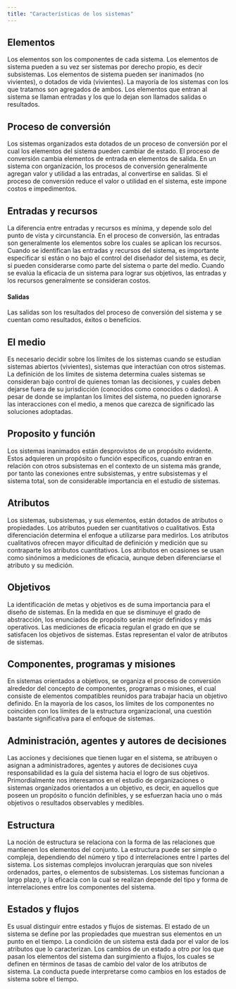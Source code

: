 ```yaml
---
title: "Características de los sistemas"
---
```


## Elementos

Los elementos son los componentes de cada sistema. Los elementos de sistema pueden a su vez ser sistemas por derecho propio, es decir subsistemas. Los elementos de sistema pueden ser inanimados (no vivientes), o dotados de vida (vivientes). La mayoría de los sistemas con los que tratamos son agregados de ambos. Los elementos que entran al sistema se llaman entradas y los que lo dejan son llamados salidas o resultados.

## Proceso de conversión

Los sistemas organizados esta dotados de un proceso de conversión por el cual los elementos del sistema pueden cambiar de estado. El proceso de conversión cambia elementos de entrada en elementos de salida. En un sistema con organización, los procesos de conversión generalmente agregan valor y utilidad a las entradas, al convertirse en salidas. Si el proceso de conversión reduce el valor o utilidad en el sistema, este impone costos e impedimentos.


## Entradas y recursos

La diferencia entre entradas y recursos es mínima, y depende solo del punto de vista y circunstancia. En el proceso de conversión, las entradas son generalmente los elementos sobre los cuales se aplican los recursos. Cuando se identifican las entradas y recursos del sistema, es importante especificar si están o no bajo el control del diseñador del sistema, es decir, si pueden considerarse como parte del sistema o parte del medio. Cuando se evalúa la eficacia de un sistema para lograr sus objetivos, las entradas y los recursos generalmente se consideran costos.

#### Salidas

Las salidas son los resultados del proceso de conversión del sistema y se cuentan como resultados, éxitos o beneficios.


## El medio

Es necesario decidir sobre los límites de los sistemas cuando se estudian sistemas abiertos (vivientes), sistemas que interactúan con otros sistemas. La definición de los límites de sistema determina cuales sistemas se consideran bajo control de quienes toman las decisiones, y cuales deben dejarse fuera de su jurisdicción (conocidos como conocidos o dados). A pesar de donde se implantan los límites del sistema, no pueden ignorarse las interacciones con el medio, a menos que carezca de significado las soluciones adoptadas.


## Proposito y función

Los sistemas inanimados están desprovistos de un propósito evidente. Estos adquieren un propósito o función específicos, cuando entran en relación con otros subsistemas en el contexto de un sistema más grande, por tanto las conexiones entre subsistemas, y entre subsistemas y el sistema total, son de considerable importancia en el estudio de sistemas.


## Atributos

Los sistemas, subsistemas, y sus elementos, están dotados de atributos o propiedades. Los atributos pueden ser cuantitativos o cualitativos. Esta diferenciación determina el enfoque a utilizarse para medirlos. Los atributos cualitativos ofrecen mayor dificultad de definición y medición que su contraparte los atributos cuantitativos. Los atributos en ocasiones se usan como sinónimos a mediciones de eficacia, aunque deben diferenciarse el atributo y su medición.

## Objetivos

La identificación de metas y objetivos es de suma importancia para el diseño de sistemas. En la medida en que se disminuye el grado de abstracción, los enunciados de propósito serán mejor definidos y más operativos. Las mediciones de eficacia regulan el grado en que se satisfacen los objetivos de sistemas. Estas representan el valor de atributos de sistemas.

## Componentes, programas y misiones

En sistemas orientados a objetivos, se organiza el proceso de conversión alrededor del concepto de componentes, programas o misiones, el cual consiste de elementos compatibles reunidos para trabajar hacia un objetivo definido. En la mayoría de los casos, los límites de los componentes no coinciden con los límites de la estructura organizacional, una cuestión bastante significativa para el enfoque de sistemas.


## Administración, agentes  y autores de decisiones

Las acciones y decisiones que tienen lugar en el sistema, se atribuyen o asignan a  administradores, agentes y autores de decisiones cuya responsabilidad es la guía del sistema hacia el logro de sus objetivos. Primordialmente nos interesamos en el estudio de organizaciones o sistemas organizados orientados a un objetivo, es decir, en aquellos que poseen un propósito o función definibles, y se esfuerzan hacia uno o más objetivos o resultados observables y medibles.

## Estructura

La noción de estructura se relaciona con la forma de las relaciones que mantienen los elementos del conjunto. La estructura puede ser simple o compleja, dependiendo del número y tipo d interrelaciones entre l partes del sistema. Los sistemas complejos involucran jerarquías que son niveles ordenados, partes, o elementos de subsistemas. Los sistemas funcionan a largo plazo, y la eficacia con la cual se realizan depende del tipo y forma de interrelaciones entre los componentes del sistema.

## Estados y flujos

Es usual distinguir entre estados y flujos de sistemas. El estado de un sistema se define por las propiedades que muestran sus elementos en un punto en el tiempo. La condición de un sistema está dada por el valor de los atributos que lo caracterizan. Los cambios de un estado a otro por los que pasan los elementos del sistema dan surgimiento a flujos, los cuales se definen en términos de tasas de cambio del valor de los atributos de sistema. La conducta puede interpretarse como cambios en los estados de sistema sobre el tiempo.

